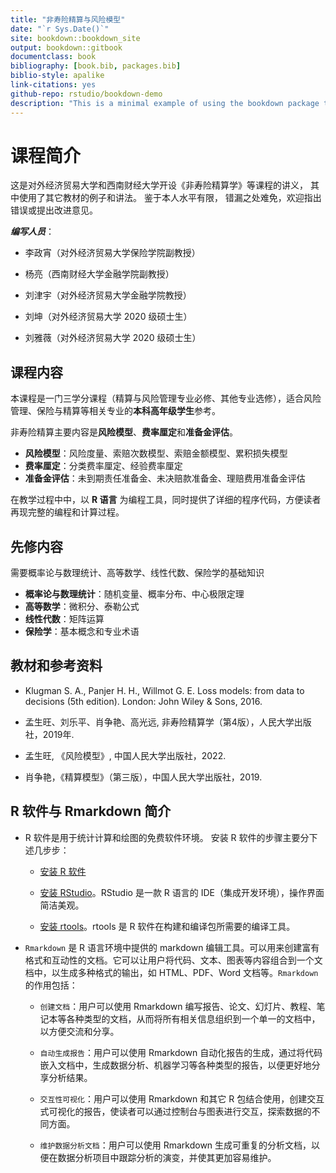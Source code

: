 ```yaml
--- 
title: "非寿险精算与风险模型"
date: "`r Sys.Date()`"
site: bookdown::bookdown_site
output: bookdown::gitbook
documentclass: book
bibliography: [book.bib, packages.bib]
biblio-style: apalike
link-citations: yes
github-repo: rstudio/bookdown-demo
description: "This is a minimal example of using the bookdown package to write a book. The output format for this example is bookdown::gitbook."
---
```



# 课程简介 {#prep}

这是对外经济贸易大学和西南财经大学开设《非寿险精算学》等课程的讲义， 其中使用了其它教材的例子和讲法。
<!-- 仅供学生内部使用， 不作为公开出版。 -->
鉴于本人水平有限， 错漏之处难免，欢迎指出错误或提出改进意见。

***编写人员***：

- 李政宵（对外经济贸易大学保险学院副教授）

- 杨亮（西南财经大学金融学院副教授）

- 刘津宇（对外经济贸易大学金融学院教授）

- 刘坤（对外经济贸易大学 2020 级硕士生）

- 刘雅薇（对外经济贸易大学 2020 级硕士生）

## 课程内容

本课程是一门三学分课程（精算与风险管理专业必修、其他专业选修），适合风险管理、保险与精算等相关专业的**本科高年级学生**参考。 

非寿险精算主要内容是**风险模型**、**费率厘定**和**准备金评估**。

- **风险模型**：风险度量、索赔次数模型、索赔金额模型、累积损失模型
- **费率厘定**：分类费率厘定、经验费率厘定
- **准备金评估**：未到期责任准备金、未决赔款准备金、理赔费用准备金评估

在教学过程中中，以 **R 语言** 为编程工具，同时提供了详细的程序代码，方便读者再现完整的编程和计算过程。


## 先修内容
需要概率论与数理统计、高等数学、线性代数、保险学的基础知识

- **概率论与数理统计**：随机变量、概率分布、中心极限定理
- **高等数学**：微积分、泰勒公式
- **线性代数**：矩阵运算
- **保险学**：基本概念和专业术语


## 教材和参考资料

- Klugman S. A., Panjer H. H., Willmot G. E. Loss models: from data to decisions (5th edition).  London: John Wiley & Sons, 2016.

- 孟生旺、刘乐平、肖争艳、高光远, 非寿险精算学（第4版），人民大学出版社，2019年.

- 孟生旺, 《风险模型》, 中国人民大学出版社，2022.

- 肖争艳，《精算模型》（第三版），中国人民大学出版社，2019.

## R 软件与 Rmarkdown 简介


- R 软件是用于统计计算和绘图的免费软件环境。
安装 R 软件的步骤主要分下述几步步：

  - [安装 R 软件](https://cran.r-project.org/)
  
  
  - [安装 RStudio](https://posit.co/download/rstudio-desktop/)。RStudio 是一款 R 语言的 IDE（集成开发环境），操作界面简洁美观。
  
  - [安装 rtools](https://mirrors.tuna.tsinghua.edu.cn/CRAN/)。rtools 是 R 软件在构建和编译包所需要的编译工具。


- ``Rmarkdown`` 是 R 语言环境中提供的 markdown 编辑工具。可以用来创建富有格式和互动性的文档。它可以让用户将代码、文本、图表等内容组合到一个文档中，以生成多种格式的输出，如 HTML、PDF、Word 文档等。``Rmarkdown`` 的作用包括：

  -	``创建文档``：用户可以使用 Rmarkdown 编写报告、论文、幻灯片、教程、笔记本等各种类型的文档，从而将所有相关信息组织到一个单一的文档中，以方便交流和分享。
  
  -	``自动生成报告``：用户可以使用 Rmarkdown 自动化报告的生成，通过将代码嵌入文档中，生成数据分析、机器学习等各种类型的报告，以便更好地分享分析结果。
  
  -	``交互性可视化``：用户可以使用 Rmarkdown 和其它 R 包结合使用，创建交互式可视化的报告，使读者可以通过控制台与图表进行交互，探索数据的不同方面。
  
  -	``维护数据分析文档``：用户可以使用 Rmarkdown 生成可重复的分析文档，以便在数据分析项目中跟踪分析的演变，并使其更加容易维护。







